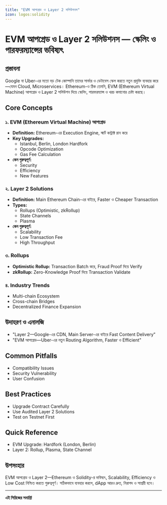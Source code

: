 ```yaml
---
title: "EVM আপগ্রেড ও Layer 2 সলিউশনস"
icon: logos:solidity
---
```


# EVM আপগ্রেড ও Layer 2 সলিউশনস — স্কেলিং ও পারফরম্যান্সের ভবিষ্যৎ

## প্রস্তাবনা

Google বা Uber-এর মতো বড় টেক কোম্পানি তাদের সার্ভার ও ডেটাবেস স্কেল করতে নতুন প্রযুক্তি ব্যবহার করে—যেমন Cloud, Microservices। Ethereum-ও ঠিক তেমনি, EVM (Ethereum Virtual Machine) আপগ্রেড ও Layer 2 সলিউশন দিয়ে স্কেলিং, পারফরম্যান্স ও খরচ কমানোর চেষ্টা করছে।

## Core Concepts

### ১. EVM (Ethereum Virtual Machine) আপগ্রেড
- **Definition:** Ethereum-এর Execution Engine, স্মার্ট কন্ট্রাক্ট রান করে
- **Key Upgrades:**
    - Istanbul, Berlin, London Hardfork
    - Opcode Optimization
    - Gas Fee Calculation
- **কেন গুরুত্বপূর্ণ:**
    - Security
    - Efficiency
    - New Features

### ২. Layer 2 Solutions
- **Definition:** Main Ethereum Chain-এর বাইরে, Faster ও Cheaper Transaction
- **Types:**
    - Rollups (Optimistic, zkRollup)
    - State Channels
    - Plasma
- **কেন গুরুত্বপূর্ণ:**
    - Scalability
    - Low Transaction Fee
    - High Throughput

### ৩. Rollups
- **Optimistic Rollup:** Transaction Batch করে, Fraud Proof দিয়ে Verify
- **zkRollup:** Zero-Knowledge Proof দিয়ে Transaction Validate

### ৪. Industry Trends
- Multi-chain Ecosystem
- Cross-chain Bridges
- Decentralized Finance Expansion

## উদাহরণ ও এনালজি
- "Layer 2—Google-এর CDN, Main Server-এর বাইরে Fast Content Delivery"
- "EVM আপগ্রেড—Uber-এর নতুন Routing Algorithm, Faster ও Efficient"

## Common Pitfalls
- Compatibility Issues
- Security Vulnerability
- User Confusion

## Best Practices
- Upgrade Contract Carefully
- Use Audited Layer 2 Solutions
- Test on Testnet First

## Quick Reference
- EVM Upgrade: Hardfork (London, Berlin)
- Layer 2: Rollup, Plasma, State Channel

## উপসংহার

EVM আপগ্রেড ও Layer 2—Ethereum ও Solidity-র ভবিষ্যৎ, Scalability, Efficiency ও Low Cost নিশ্চিত করতে গুরুত্বপূর্ণ। সঠিকভাবে ব্যবহার করলে, dApp আরও দ্রুত, নিরাপদ ও সাশ্রয়ী হবে।

---

**এই সিরিজের সমাপ্তি!**
